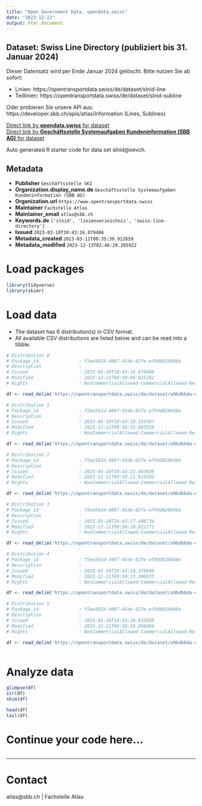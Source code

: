 ```yaml
---
title: "Open Government Data, opendata.swiss"
date: "2023-12-13"
output: html_document
---
```


## Dataset: Swiss Line Directory (publiziert bis 31. Januar 2024)

Dieser Datensatz wird per Ende Januar 2024 gelöscht. Bitte nutzen Sie ab sofort: 

- Linien: https://opentransportdata.swiss/de/dataset/slnid-line
- Teillinien: https://opentransportdata.swiss/de/dataset/slnid-subline

Oder probieren Sie unsere API aus: 
https://developer.sbb.ch/apis/atlas/information (Lines, Sublines)

[Direct link by **opendata.swiss** for dataset](https://opendata.swiss/de/dataset/swiss-line-directory-slnid)<br>
[Direct link by **Geschäftsstelle Systemaufgaben Kundeninformation (SBB AG)** for dataset](https://opentransportdata.swiss/dataset/slnid)

Auto generated R starter code for data set slnid@oevch.

## Metadata

- **Publisher** `Geschäftsstelle SKI`
- **Organization.display_name.de** `Geschäftsstelle Systemaufgaben Kundeninformation (SBB AG)`
- **Organization.url** `https://www.opentransportdata.swiss`
- **Maintainer** `Fachstelle Atlas`
- **Maintainer_email** `atlas@sbb.ch`
- **Keywords.de** `['slnid', 'linienverzeichnis', 'swiss-line-directory']`
- **Issued** `2023-03-10T10:43:16.079486`
- **Metadata_created** `2023-03-11T00:35:39.912659`
- **Metadata_modified** `2023-12-13T02:46:29.205922`


# Load packages

```r

library(tidyverse)
library(skimr)

```

# Load data

-   The dataset has 6 distribution(s) in CSV format.
-   All available CSV distributions are listed below and can be read into a tibble.

```r

# Distribution 0
# Package_id               : f5ee562d-4067-45de-82fe-ef9dd8206d8e
# Description              : 
# Issued                   : 2023-03-10T10:43:16.079486
# Modified                 : 2023-12-11T09:50:06.925162
# Rights                   : NonCommercialAllowed-CommercialAllowed-ReferenceRequired

df <- read_delim('https://opentransportdata.swiss/de/dataset/a9bdb6da-d9a8-4853-a3ab-7dace939969f/resource/870d00fa-e04d-492a-a16c-37d773cd9385/download/actual_date_line.csv')

# Distribution 1
# Package_id               : f5ee562d-4067-45de-82fe-ef9dd8206d8e
# Description              : 
# Issued                   : 2023-03-10T10:43:19.534397
# Modified                 : 2023-12-11T09:50:15.893558
# Rights                   : NonCommercialAllowed-CommercialAllowed-ReferenceRequired

df <- read_delim('https://opentransportdata.swiss/de/dataset/a9bdb6da-d9a8-4853-a3ab-7dace939969f/resource/fab45ea9-54e5-48b5-912f-4d32950bcf9d/download/full_subline.csv')

# Distribution 2
# Package_id               : f5ee562d-4067-45de-82fe-ef9dd8206d8e
# Description              : 
# Issued                   : 2023-03-10T10:43:21.493026
# Modified                 : 2023-12-11T09:50:21.614283
# Rights                   : NonCommercialAllowed-CommercialAllowed-ReferenceRequired

df <- read_delim('https://opentransportdata.swiss/de/dataset/a9bdb6da-d9a8-4853-a3ab-7dace939969f/resource/e8ba2f56-5b55-42c8-93d0-d11169b04edc/download/future_timetable_subline.csv')

# Distribution 3
# Package_id               : f5ee562d-4067-45de-82fe-ef9dd8206d8e
# Description              : 
# Issued                   : 2023-03-10T10:43:17.498734
# Modified                 : 2023-12-11T09:50:10.022171
# Rights                   : NonCommercialAllowed-CommercialAllowed-ReferenceRequired

df <- read_delim('https://opentransportdata.swiss/de/dataset/a9bdb6da-d9a8-4853-a3ab-7dace939969f/resource/ba6f7292-2c58-496d-998b-5aca84975969/download/actual_date_subline.csv')

# Distribution 4
# Package_id               : f5ee562d-4067-45de-82fe-ef9dd8206d8e
# Description              : 
# Issued                   : 2023-03-10T10:43:18.378698
# Modified                 : 2023-12-11T09:50:13.306937
# Rights                   : NonCommercialAllowed-CommercialAllowed-ReferenceRequired

df <- read_delim('https://opentransportdata.swiss/de/dataset/a9bdb6da-d9a8-4853-a3ab-7dace939969f/resource/60f4312d-23ce-469e-8fda-044f5cdfbacc/download/full_line.csv')

# Distribution 5
# Package_id               : f5ee562d-4067-45de-82fe-ef9dd8206d8e
# Description              : 
# Issued                   : 2023-03-10T10:43:20.633058
# Modified                 : 2023-12-11T09:50:18.890494
# Rights                   : NonCommercialAllowed-CommercialAllowed-ReferenceRequired

df <- read_delim('https://opentransportdata.swiss/de/dataset/a9bdb6da-d9a8-4853-a3ab-7dace939969f/resource/84fd905a-cbbc-466f-a5d8-2576ba22c12b/download/future_timetable_line.csv')



```

# Analyze data

```r

glimpse(df)
str(df)
skim(df)

head(df)
tail(df)

```

# Continue your code here...

```r

```

------------------------------------------------------------------------

# Contact

atlas@sbb.ch | Fachstelle Atlas
